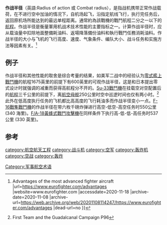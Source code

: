'''作战半径'''（英語:Radius of action 或 Combat radius），是指战机携带正常作战载荷，在不进行空中加油的情况下，自机场起飞，沿指定航线飞行，执行完任务后，返回原机场所能达到的最远单程距离。通常約為該戰機的戰鬥航程二分之一以下的[[航程_(航空)|航程]]。作战半径是衡量軍用机战术技术性能的主要指标之一。计算作战半径时，应从载油量中扣除地面整備耗油料、返場降落備份油料和執行戰鬥任務消耗油料。作战半径的大小与飞机的飞行高度、速度、气象条件、编队大小、战斗任务和实施方法等因素有关。<ref>{{cite web |title=Eurofighter Typhoon {{!}} Advantages of the most advanced fighter aircraft |url=https://www.eurofighter.com/advantages |website=www.eurofighter.com |accessdate=2020-11-18 |archive-date=2020-11-08 |archive-url=https://web.archive.org/web/20201108114247/https://www.eurofighter.com/advantages |dead-url=no }}</ref>

==例子==
作战半径和其他性能的取舍是综合考量的结果，如美军二战中的经验认为[[零式艦上戰鬥機|零式艦上戰鬥機]]的航程1675英里的前提下有600英里的可观作战半径，这是和日本提出零式设计时就强调的减重而获得高航程分不开的。[[Su-33戰鬥機|Su-33戰鬥機]]在挂载空对空配置后的[[航程|航程]]三千公里的前提下，离[[航空母舰|航空母舰]]250公里时空中巡逻时间也仅有两小时。<ref>First Team and the Guadalcanal Campaign P96</ref>此外在低高度执行任务的飞机都比高高度的飞行耗油多而作战半径变小一点。[[F-16戰隼戰鬥機|F-16戰隼戰鬥機]]的作战半径在带六枚千磅炸弹进行高空-低空-高空任务时550公里(340 海里)。[[F/A-18黃蜂式戰鬥攻擊機|F/A-18黃蜂式戰鬥攻擊機]]在同样条件下执行高-低-低-高任务时537 公里 (330 英里)。
==参考==
<references/>

[[category:航空航天工程|category:航空航天工程]]
[[category:战斗机|category:战斗机]]
[[category:空军|category:空军]]
[[category:轰炸机|category:轰炸机]]
[[category:空战|category:空战]]
[[category:轰炸|category:轰炸]]
[[Category:军事航空术语|Category:军事航空术语]]